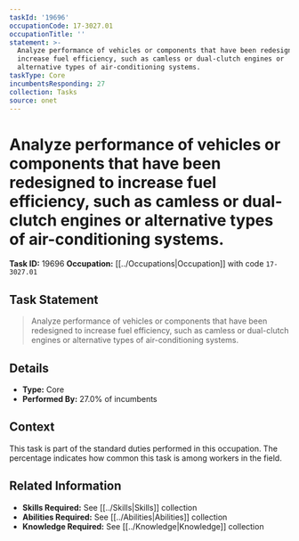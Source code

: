```yaml
---
taskId: '19696'
occupationCode: 17-3027.01
occupationTitle: ''
statement: >-
  Analyze performance of vehicles or components that have been redesigned to
  increase fuel efficiency, such as camless or dual-clutch engines or
  alternative types of air-conditioning systems.
taskType: Core
incumbentsResponding: 27
collection: Tasks
source: onet
---
```

# Analyze performance of vehicles or components that have been redesigned to increase fuel efficiency, such as camless or dual-clutch engines or alternative types of air-conditioning systems.

**Task ID:** 19696
**Occupation:** [[../Occupations|Occupation]] with code `17-3027.01`

## Task Statement

> Analyze performance of vehicles or components that have been redesigned to increase fuel efficiency, such as camless or dual-clutch engines or alternative types of air-conditioning systems.

## Details

- **Type:** Core
- **Performed By:** 27.0% of incumbents

## Context

This task is part of the standard duties performed in this occupation. The percentage indicates how common this task is among workers in the field.

## Related Information

- **Skills Required:** See [[../Skills|Skills]] collection
- **Abilities Required:** See [[../Abilities|Abilities]] collection
- **Knowledge Required:** See [[../Knowledge|Knowledge]] collection
